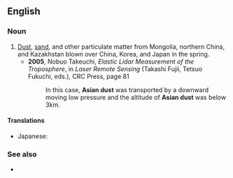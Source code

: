 ==English==

===Noun===
{{en-noun|-|head=[[Asian]] [[dust]]}}

# [[dust|Dust]], [[sand]], and other particulate matter from Mongolia, northern China, and Kazakhstan blown over China, Korea, and Japan in the spring.
#* '''2005''', Nobuo Takeuchi, ''Elastic Lidar Measurement of the Troposphere'', in ''Laser Remote Sensing'' (Takashi Fujii, Tetsuo Fukuchi, eds.), CRC Press, page 81
#*: In this case, '''Asian dust''' was transported by a downward moving low pressure and the altitude of '''Asian dust''' was below 3km.

====Translations====
{{trans-top|dust blown over east Asia}}
* Japanese: {{t|ja|黄砂|tr=kōsa}}
{{trans-mid}}
{{trans-bottom}}

===See also===
* {{pedialite}}